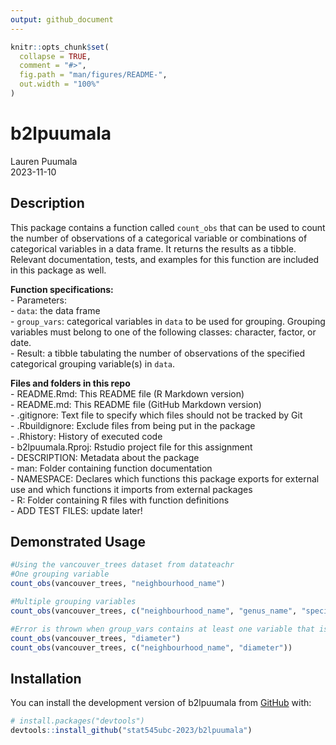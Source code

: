 ```yaml
---
output: github_document
---
```


<!-- README.md is generated from README.Rmd. Please edit that file -->

```r
knitr::opts_chunk$set(
  collapse = TRUE,
  comment = "#>",
  fig.path = "man/figures/README-",
  out.width = "100%"
)
```

# b2lpuumala
Lauren Puumala  
2023-11-10  
<!-- badges: start -->
<!-- badges: end -->

## Description
This package contains a function called `count_obs` that can be used to count the number of observations of a categorical variable or combinations of categorical variables in a data frame. It returns the results as a tibble. Relevant documentation, tests, and examples for this function are included in this package as well.  
  
**Function specifications:**    
- Parameters:  
  - `data`: the data frame  
  - `group_vars`: categorical variables in `data` to be used for grouping. Grouping variables must belong to one of the following classes: character, factor, or date.  
- Result: a tibble tabulating the number of observations of the specified categorical grouping variable(s) in `data`.  

**Files and folders in this repo**  
- README.Rmd: This README file (R Markdown version)  
- README.md: This README file (GitHub Markdown version)  
- .gitignore: Text file to specify which files should not be tracked by Git  
- .Rbuildignore: Exclude files from being put in the package  
- .Rhistory: History of executed code  
- b2lpuumala.Rproj: Rstudio project file for this assignment  
- DESCRIPTION: Metadata about the package  
- man: Folder containing function documentation  
- NAMESPACE: Declares which functions this package exports for external use and which functions it imports from external packages  
- R: Folder containing R files with function definitions  
- ADD TEST FILES: update later!  


## Demonstrated Usage  
```r
#Using the vancouver_trees dataset from datateachr
#One grouping variable
count_obs(vancouver_trees, "neighbourhood_name")

#Multiple grouping variables
count_obs(vancouver_trees, c("neighbourhood_name", "genus_name", "species_name"))

#Error is thrown when group_vars contains at least one variable that is the wrong class
count_obs(vancouver_trees, "diameter")
count_obs(vancouver_trees, c("neighbourhood_name", "diameter"))
```

## Installation

You can install the development version of b2lpuumala from [GitHub](https://github.com/) with:

``` r
# install.packages("devtools")
devtools::install_github("stat545ubc-2023/b2lpuumala")
```

